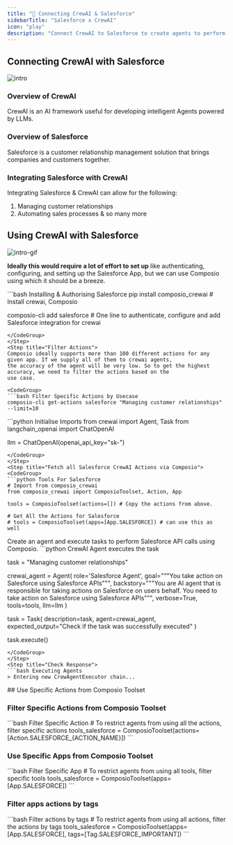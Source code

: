 ```yaml
---
title: "🚀 Connecting CrewAI & Salesforce"
sidebarTitle: "Salesforce x CrewAI"
icon: "play"
description: "Connect CrewAI to Salesforce to create agents to perform tasks using natural language"
---
```


## Connecting CrewAI with Salesforce
![intro](/media/intro.jpg)

### Overview of CrewAI

CrewAI is an AI framework useful for developing intelligent Agents powered by LLMs.

### Overview of Salesforce

Salesforce is a customer relationship management solution that brings companies and customers together.

### Integrating Salesforce with CrewAI

Integrating Salesforce & CrewAI can allow for the following:

1. Managing customer relationships
2. Automating sales processes
& so many more

## Using CrewAI with Salesforce
![intro-gif](/media/intro.gif)
<Steps>
<Step title="Setting Up the Environment">

**Ideally this would require a lot of effort to set up** like authenticating, configuring, and setting up the Salesforce App, but we can use Composio using which it should be a breeze.

<CodeGroup>
```bash Installing & Authorising Salesforce
pip install composio_crewai # Install crewai, Composio 

composio-cli add salesforce # One line to authenticate, configure and add Salesforce integration for crewai
```
</CodeGroup>
</Step>
<Step title="Filter Actions">
Composio ideally supports more than 100 different actions for any given app. If we supply all of them to crewai agents, 
the accuracy of the agent will be very low. So to get the highest accuracy, we need to filter the actions based on the 
use case.

<CodeGroup>
```bash Filter Specific Actions by Usecase
composio-cli get-actions salesforce "Managing customer relationships" --limit=10
```
</CodeGroup>

</Step>
<Step title="Import Base Packages">

<CodeGroup>
```python Initialise Imports
from crewai import Agent, Task
from langchain_openai import ChatOpenAI

llm = ChatOpenAI(openai_api_key="sk-<OPENAI KEY>")
```
</CodeGroup>
</Step>
<Step title="Fetch all Salesforce CrewAI Actions via Composio">
<CodeGroup>
```python Tools For Salesforce
# Import from composio_crewai
from composio_crewai import ComposioToolset, Action, App

tools = ComposioToolset(actions=[]) # Copy the actions from above. 

# Get All the Actions for Salesforce
# tools = ComposioToolset(apps=[App.SALESFORCE]) # can use this as well
```
</CodeGroup>
</Step>
<Step title="Execute the Agent">
Create an agent and execute tasks to perform Salesforce API calls using Composio. 
<CodeGroup>
```python CrewAI Agent executes the task

task = "Managing customer relationships"

crewai_agent = Agent(
    role='Salesforce Agent',
    goal="""You take action on Salesforce using Salesforce APIs""",
    backstory="""You are AI agent that is responsible for taking actions on Salesforce on users behalf. You need to take action on Salesforce using Salesforce APIs""",
    verbose=True,
    tools=tools,
    llm=llm
)

task = Task(
    description=task,
    agent=crewai_agent,
    expected_output="Check if the task was successfully executed"
)

task.execute()
```
</CodeGroup>
</Step>
<Step title="Check Response">
```bash Executing Agents
> Entering new CrewAgentExecutor chain...
```
</Step>
</Steps>
## Use Specific Actions from Composio Toolset

### Filter Specific Actions from Composio Toolset

<CodeGroup>
```bash Filter Specific Action
# To restrict agents from using all the actions, filter specific actions
tools_salesforce = ComposioToolset(actions=[Action.SALESFORCE_{ACTION_NAME}])
```
</CodeGroup>

### Use Specific Apps from Composio Toolset
<CodeGroup>
```bash Filter Specific App
# To restrict agents from using all tools, filter specific tools
tools_salesforce = ComposioToolset(apps=[App.SALESFORCE])
```
</CodeGroup>

### Filter apps actions by tags 
<CodeGroup>
```bash Filter actions by tags
# To restrict agents from using all actions, filter the actions by tags
tools_salesforce = ComposioToolset(apps=[App.SALESFORCE], tags=[Tag.SALESFORCE_IMPORTANT])
```
</CodeGroup>